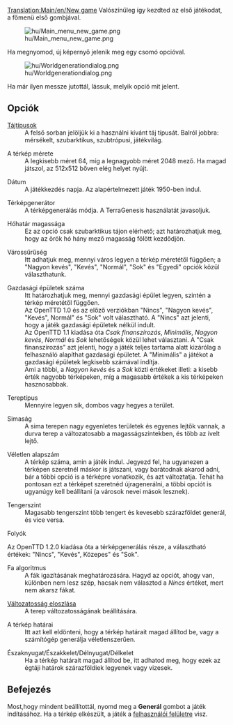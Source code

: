 [[Translation:Main/en/New game]]{{hu/Interfész}}
Valószínűleg így kezdted az első játékodat, a főmenü első gombjával.

[[File:hu/Main menu new game.png]]

Ha megnyomod, új képernyő jelenik meg egy csomó opcióval.

[[File:hu/Worldgenerationdialog.png]]

Ha már ilyen messze jutottál, lássuk, melyik opció mit jelent.

== Opciók ==
; [[Main/hu/Tájtípusok|Tájtípusok]]
:A felső sorban jelöljük ki a használni kívánt táj típusát. Balról jobbra: mérsékelt, szubarktikus, szubtrópusi, játékvilág.

; A térkép mérete
:A legkisebb méret 64, míg a legnagyobb méret 2048 mező. Ha magad játszol, az 512x512 bőven elég helyet nyújt.

; Dátum
: A játékkezdés napja. Az alapértelmezett játék 1950-ben indul.

; Térképgenerátor
: A térképgenerálás módja. A TerraGenesis használatát javasoljuk.

; Hóhatár magassága
: Ez az opció csak szubarktikus tájon elérhető; azt határozhatjuk meg, hogy az örök hó hány mező magasság fölött kezdődjön.

; Várossűrűség
: Itt adhatjuk meg, mennyi város legyen a térkép méretétől függően; a "Nagyon kevés", "Kevés", "Normál", "Sok" és "Egyedi" opciók közül választhatunk.

; Gazdasági épületek száma
: Itt határozhatjuk meg, mennyi gazdasági épület legyen, szintén a térkép méretétől függően.
: Az OpenTTD 1.0 és az előző verziókban "Nincs", "Nagyon kevés", "Kevés", Normál" és "Sok" volt választható. A "Nincs" azt jelenti, hogy a játék gazdasági épületek nélkül indult.
: Az OpenTTD 1.1 kiadása óta ''Csak finanszírozás'', ''Minimális'', ''Nagyon kevés'', ''Normál'' és ''Sok'' lehetőségek közül lehet választani. A "Csak finanszírozás" azt jelenti, hogy a játék teljes tartama alatt kizárólag a felhasználó alapíthat gazdasági épületet. A "Minimális" a játékot a gazdasági épületek legkisebb számával indítja.
: Ami a többi, a ''Nagyon kevés'' és a ''Sok'' közti értékeket illeti: a kisebb érték nagyobb térképeken, míg a magasabb értékek a kis térképeken hasznosabbak. 

; Tereptípus
: Mennyire legyen sík, dombos vagy hegyes a terület.

; Simaság
: A sima terepen nagy egyenletes területek és egyenes lejtők vannak, a durva terep a változatosabb a magasságszintekben, és több az ívelt lejtő.

; Véletlen alapszám
: A térkép száma, amin a játék indul. Jegyezd fel, ha ugyanezen a térképen szeretnél máskor is játszani, vagy barátodnak akarod adni, bár a többi opció is a térképre vonatkozik, és azt változtatja. Tehát ha pontosan ezt a térképet szeretnéd újragenerálni, a többi opciót is ugyanúgy kell beállítani (a városok nevei mások lesznek).

; Tengerszint
: Magasabb tengerszint több tengert és kevesebb szárazföldet generál, és vice versa.

; Folyók
Az OpenTTD 1.2.0 kiadása óta a térképgenerálás része, a választható értékek: "Nincs", "Kevés", Közepes" és "Sok".

; Fa algoritmus
: A fák igazításának meghatározására. Hagyd az opciót, ahogy van, különben nem lesz szép, hacsak nem választod a ''Nincs'' értéket, mert nem akarsz fákat.

; [[Main/hu/Változatosság eloszlása|Változatosság eloszlása]]
: A terep változatosságának beállítására.

; A térkép határai
: Itt azt kell eldönteni, hogy a térkép határait magad állítod be, vagy a számítógép generálja véletlenszerűen.

; Északnyugat/Északkelet/Délnyugat/Délkelet
: Ha a térkép határait magad állítod be, itt adhatod meg, hogy ezek az égtáji határok szárazföldiek legyenek vagy vizesek.

== Befejezés ==
Most,hogy mindent beállítottál, nyomd meg a '''Generál''' gombot a játék indításához. Ha a térkép elkészült, a játék a [[Main/hu/Felhasználói felület|felhasználói felületre]] visz.